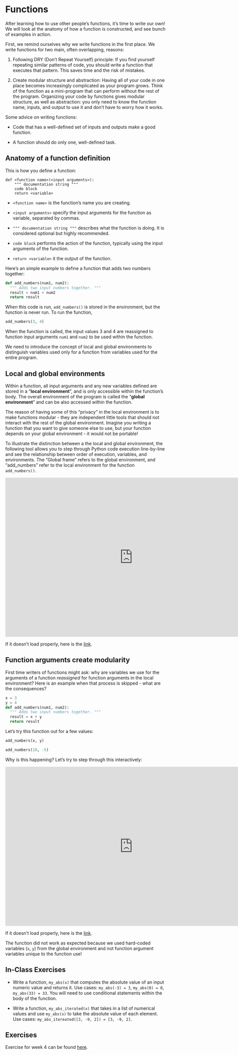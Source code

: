 # Functions

After learning how to use other people's functions, it's time to write our own! We will look at the anatomy of how a function is constructed, and see bunch of examples in action.

First, we remind ourselves why we write functions in the first place. We write functions for two main, often overlapping, reasons:

1.  Following DRY (Don't Repeat Yourself) principle: If you find yourself repeating similar patterns of code, you should write a function that executes that pattern. This saves time and the risk of mistakes.

2.  Create modular structure and abstraction: Having all of your code in one place becomes increasingly complicated as your program grows. Think of the function as a mini-program that can perform without the rest of the program. Organizing your code by functions gives modular structure, as well as abstraction: you only need to know the function name, inputs, and output to use it and don't have to worry how it works.

Some advice on writing functions:

-   Code that has a well-defined set of inputs and outputs make a good function.

-   A function should do only one, well-defined task.

## Anatomy of a function definition

This is how you define a function:

```         
def <function name>(<input arguments>):
    """ documentation string """
    code block
    return <variable>
```

-   `<function name>` is the function's name you are creating.

-   `<input arguments>` specify the input arguments for the function as variable, separated by commas.

-   `""" documentation string """` describes what the function is doing. It is considered optional but highly recommended.

-   `code block` performs the action of the function, typically using the input arguments of the function.

-   `return <variable>` it the output of the function.

Here's an simple example to define a function that adds two numbers together:

```python
def add_numbers(num1, num2):
  """ Adds two input numbers together. """
  result = num1 + num2
  return result
```

When this code is run, `add_numbers()` is stored in the environment, but the function is never run. To run the function,

```python
add_numbers(3, 4)
```

When the function is called, the input values 3 and 4 are reassigned to function input arguments `num1` and `num2` to be used within the function.

We need to introduce the concept of local and global environments to distinguish variables used only for a function from variables used for the entire program.

## Local and global environments

Within a function, all input arguments and any new variables defined are stored in a "**local environment**", and is only accessible within the function's body. The overall environment of the program is called the "**global environment**" and can be also accessed within the function.

The reason of having some of this "privacy" in the local environment is to make functions modular - they are independent little tools that should not interact with the rest of the global environment. Imagine you writing a function that you want to give someone else to use, but your function depends on your global environment - it would not be portable!

To illustrate the distinction between a the local and global environment, the following tool allows you to step through Python code execution line-by-line and see the relationship between order of execution, variables, and environments. The "Global frame" refers to the global environment, and "add_numbers" refer to the local environment for the function `add_numbers()`.

<iframe width="800" height="500" frameborder="0" src="https://pythontutor.com/iframe-embed.html#code=def%20add_numbers%28num1,%20num2%29%3A%0A%20%20%22%22%22%20Adds%20two%20input%20numbers%20together.%20%22%22%22%0A%20%20result%20%3D%20num1%20%2B%20num2%0A%20%20return%20result%0A%20%20%0Aadd_numbers%283,%204%29&amp;codeDivHeight=400&amp;codeDivWidth=350&amp;cumulative=false&amp;curInstr=0&amp;heapPrimitives=nevernest&amp;origin=opt-frontend.js&amp;py=311&amp;rawInputLstJSON=%5B%5D&amp;textReferences=false">

</iframe>

If it doesn't load properly, here is the [link](https://pythontutor.com/render.html#code=def%20add_numbers%28num1,%20num2%29%3A%0A%20%20%22%22%22%20Adds%20two%20input%20numbers%20together.%20%22%22%22%0A%20%20result%20%3D%20num1%20%2B%20num2%0A%20%20return%20result%0A%20%20%0Aadd_numbers%283,%204%29&cumulative=false&curInstr=0&heapPrimitives=nevernest&mode=display&origin=opt-frontend.js&py=311&rawInputLstJSON=%5B%5D&textReferences=false).

## Function arguments create modularity

First time writers of functions might ask: why are variables we use for the arguments of a function *reassigned* for function arguments in the local environment? Here is an example when that process is skipped - what are the consequences?

```python
x = 3
y = 4
def add_numbers(num1, num2):
  """ Adds two input numbers together. """
  result = x + y
  return result
```

Let's try this function out for a few values:

```python
add_numbers(x, y)
```

```python
add_numbers(10, -5)
```

Why is this happening? Let's try to step through this interactively:

<iframe width="800" height="500" frameborder="0" src="https://pythontutor.com/iframe-embed.html#code=x%20%3D%203%0Ay%20%3D%204%0A%0Adef%20add_numbers%28num1,%20num2%29%3A%0A%20%20%22%22%22%20Adds%20two%20input%20numbers%20together.%20%22%22%22%0A%20%20result%20%3D%20x%20%2B%20y%0A%20%20return%20result%0A%20%20%0Aadd_numbers%28x,%20y%29%0A%0Aadd_numbers%2810,%20-5%29&amp;codeDivHeight=400&amp;codeDivWidth=350&amp;cumulative=false&amp;curInstr=0&amp;heapPrimitives=nevernest&amp;origin=opt-frontend.js&amp;py=311&amp;rawInputLstJSON=%5B%5D&amp;textReferences=false">

</iframe>

If it doesn't load properly, here is the [link](https://pythontutor.com/render.html#code=x%20%3D%203%0Ay%20%3D%204%0A%0Adef%20add_numbers%28num1,%20num2%29%3A%0A%20%20%22%22%22%20Adds%20two%20input%20numbers%20together.%20%22%22%22%0A%20%20result%20%3D%20x%20%2B%20y%0A%20%20return%20result%0A%20%20%0Aadd_numbers%28x,%20y%29%0A%0Aadd_numbers%2810,%20-5%29&cumulative=false&curInstr=0&heapPrimitives=nevernest&mode=display&origin=opt-frontend.js&py=311&rawInputLstJSON=%5B%5D&textReferences=false).

The function did not work as expected because we used hard-coded variables (`x`, `y`) from the global environment and not function argument variables unique to the function use!

## In-Class Exercises

-   Write a function, `my_abs(x)` that computes the absolute value of an input numeric value and returns it. Use cases: `my_abs(-3) = 3`, `my_abs(0) = 0`, `my_abs(33) = 33`. You will need to use conditional statements within the body of the function.

-   Write a function, `my_abs_iterated(x)` that takes in a list of numerical values and use `my_abs(x)` to take the absolute value of each element. Use cases: `my_abs_itereated([3, -9, 2]) = [3, -9, 2]`.

## Exercises

Exercise for week 4 can be found [here](https://colab.research.google.com/drive/1d07xM-0vCFNVFoJF32yBMvNtUsGjC_n3?usp=sharing).
